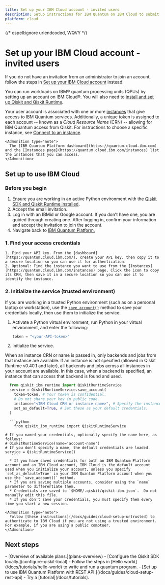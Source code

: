 ```yaml
---
title: Set up your IBM Cloud account - invited users
description: Setup instructions for IBM Quantum on IBM Cloud to submit Qiskit SDK and Qiskit Runtime jobs for users with email invitations
platform: cloud
---
```


{/* cspell:ignore urlendcoded, WQVY */}

# Set up your IBM Cloud account - invited users

If you do not have an invitation from an administrator to join an account, follow the steps in [Set up your IBM Cloud account](/docs/guides/cloud-setup) instead.

You can run workloads on IBM&reg; quantum processing units (QPUs) by setting up an account on IBM Cloud&reg;. You will also need to [install and set up Qiskit and Qiskit Runtime](/docs/guides/install-qiskit#local).


Your user account is associated with one or more [instances](./instances) that give access to IBM Quantum services. Additionally, a unique token is assigned to each account -- known as a *Cloud Resource Name* (CRN) -- allowing for IBM Quantum access from Qiskit.  For instructions to choose a specific instance, see [Connect to an instance](./instances#connect-instance).

    <Admonition type="note">
      The [IBM Quantum Platform dashboard](https://quantum.cloud.ibm.com) and the [Instances page](https://quantum.cloud.ibm.com/instances) list the instances that you can access.
    </Admonition>

<span id="cloud"></span>
## Set up to use IBM Cloud

### Before you begin

1. Ensure you are working in an active Python environment with the [Qiskit SDK and Qiskit Runtime installed](/docs/guides/install-qiskit#local).
1. Accept the email invitation.
1. Log in with an IBMid or Google account.  If you don't have one, you are guided through creating one. After logging in, confirm your information and accept the invitation to join the account.
1. Navigate back to [IBM Quantum Platform.](quantum.cloud.ibm.com)

<span id="access-credentials"></span>
### 1. Find your access credentials
    1. Find your API key. From the [dashboard](https://quantum.cloud.ibm.com/), create your API key, then copy it to a secure location so you can use it for authentication.
    2. Optional: Find the instance you want to use from the [Instances](https://quantum.cloud.ibm.com/instances) page. Click the icon to copy its CRN, then save it in a secure location so you can use it to identify the instance.

<span id="cloud-save"></span>
### 2. Initialize the service (trusted environment)
If you are working in a trusted Python environment (such as on a personal laptop or workstation), use the [`save_account()`](/guides/api/qiskit-ibm-runtime/qiskit-runtime-service#save_account) method to save your credentials locally, then use them to initialize the service.

1. Activate a Python virtual environment, run Python in your virtual environment, and enter the following:

    ```python
    token = "<your-API-token>"
    ```
2. Initialize the service.
<Admonition type="Note">
When an instance CRN or name is passed in, only backends and jobs from that instance are available.  If an instance is not specified (allowed in Qiskit Runtime v0.40.1 and later), all backends and jobs across all instances in your account are available. In this case, when a backend is specified, an instance that can access that backend is found and used.
</Admonition>

```python
  from qiskit_ibm_runtime import QiskitRuntimeService
  service = QiskitRuntimeService.save_account(
    token=token, # Your token is confidential.
    # Do not share your key in public code.
    instance="<IBM Cloud CRN or instance name>", # Specify the instance to use.
    set_as_default=True, # Set these as your default credentials.
  )
```


      ```python
        from qiskit_ibm_runtime import QiskitRuntimeService

    # If you named your credentials, optionally specify the name here, as follows:
    # QiskitRuntimeService(name='account-name')
    # If you don't specify a name, the default credentials are loaded.
    service = QiskitRuntimeService()
       ```
      * If you have saved credentials for both an IBM Quantum Platform account and an IBM Cloud account, IBM Cloud is the default account used when you initialize your account, unless you specify `set_as_default=True` in your IBM Quantum Platform account when you use the `save_account()` method.
      * If you are saving multiple accounts, consider using the `name` parameter to differentiate them.
      * Credentials are saved to `$HOME/.qiskit/qiskit-ibm.json`.  Do not manually edit this file.
      * If you don't save your credentials, you must specify them every time you start a new session.

    <Admonition type="note">
      Follow [these instructions](/docs/guides/cloud-setup-untrusted) to authenticate to IBM Cloud if you are not using a trusted environment. For example, if you are using a public comptuer.
    </Admonition>

## Next steps

<Admonition type="tip" title="Recommendations">
  -  [Overview of available plans.](plans-overview)
  -  [Configure the Qiskit SDK locally.](configure-qiskit-local)
  -  Follow the steps in [Hello world](/docs/tutorials/hello-world) to write and run a quantum program.
  -  [Set up to use IBM Quantum Platform with REST API.](/docs/guides/cloud-setup-rest-api)
  -  Try a [tutorial](/docs/tutorials).
</Admonition>
